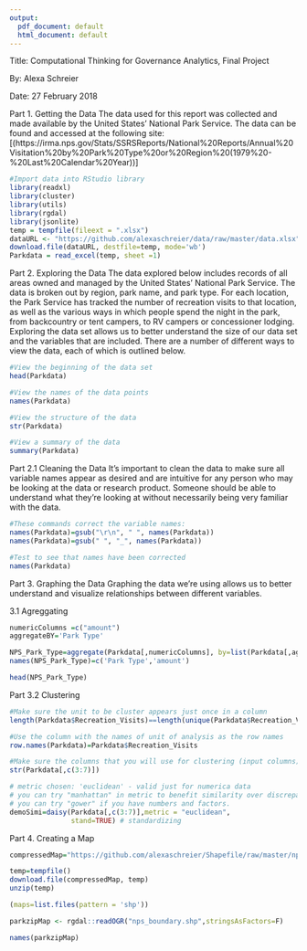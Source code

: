 ```yaml
---
output:
  pdf_document: default
  html_document: default
---
```


Title: Computational Thinking for Governance Analytics, Final Project

By: Alexa Schreier

Date: 27 February 2018

Part 1. Getting the Data
The data used for this report was collected and made available by the United States' National Park Service. The data can be found and accessed at the following site: [(https://irma.nps.gov/Stats/SSRSReports/National%20Reports/Annual%20Visitation%20by%20Park%20Type%20or%20Region%20(1979%20-%20Last%20Calendar%20Year))] 
```r
#Import data into RStudio library
library(readxl)
library(cluster)
library(utils)
library(rgdal)
library(jsonlite) 
temp = tempfile(fileext = ".xlsx")
dataURL <- "https://github.com/alexaschreier/data/raw/master/data.xlsx" 
download.file(dataURL, destfile=temp, mode='wb') 
Parkdata = read_excel(temp, sheet =1)
```

Part 2. Exploring the Data
The data explored below includes records of all areas owned and managed by the United States' National Park Service. The data is broken out by region, park name, and park type. For each location, the Park Service has tracked the number of recreation visits to that location, as well as the various ways in which people spend the night in the park, from backcountry or tent campers, to RV campers or concessioner lodging. Exploring the data set allows us to better understand the size of our data set and the variables that are included. There are a number of different ways to view the data, each of which is outlined below. 
```r
#View the beginning of the data set
head(Parkdata)
```
```r
#View the names of the data points
names(Parkdata)
```
```r
#View the structure of the data 
str(Parkdata)
```
```r
#View a summary of the data
summary(Parkdata)
```

Part 2.1 Cleaning the Data
It's important to clean the data to make sure all variable names appear as desired and are intuitive for any person who may be looking at the data or research product. Someone should be able to understand what they're looking at without necessarily being very familiar with the data. 
```r
#These commands correct the variable names:
names(Parkdata)=gsub("\r\n", " ", names(Parkdata))
names(Parkdata)=gsub(" ", "_", names(Parkdata))
```

```r
#Test to see that names have been corrected
names(Parkdata)
```

Part 3. Graphing the Data 
Graphing the data we're using allows us to better understand and visualize relationships between different variables. 

3.1 Agreggating
```r
numericColumns =c("amount")
aggregateBY='Park Type'

NPS_Park_Type=aggregate(Parkdata[,numericColumns], by=list(Parkdata[,aggregateBY]), sum )
names(NPS_Park_Type)=c('Park Type','amount')
```
```r
head(NPS_Park_Type)
```

Part 3.2 Clustering 
```r
#Make sure the unit to be cluster appears just once in a column
length(Parkdata$Recreation_Visits)==length(unique(Parkdata$Recreation_Visits))
```
```r
#Use the column with the names of unit of analysis as the row names
row.names(Parkdata)=Parkdata$Recreation_Visits
```

```r
#Make sure the columns that you will use for clustering (input columns) are in the right type.
str(Parkdata[,c(3:7)])
```

```r
# metric chosen: 'euclidean' - valid just for numerica data
# you can try "manhattan" in metric to benefit similarity over discrepancies
# you can try "gower" if you have numbers and factors.
demoSimi=daisy(Parkdata[,c(3:7)],metric = "euclidean",
               stand=TRUE) # standardizing
```

Part 4. Creating a Map
```r
compressedMap="https://github.com/alexaschreier/Shapefile/raw/master/nps_boundary.shp.zip"
```

```r
temp=tempfile()
download.file(compressedMap, temp)
unzip(temp)
```

```r
(maps=list.files(pattern = 'shp'))
```

```r
parkzipMap <- rgdal::readOGR("nps_boundary.shp",stringsAsFactors=F)
```

```r
names(parkzipMap)
````




